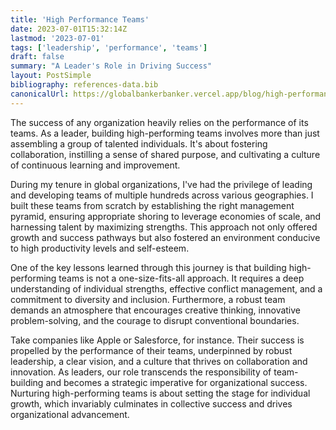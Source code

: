 ```yaml
---
title: 'High Performance Teams'
date: 2023-07-01T15:32:14Z
lastmod: '2023-07-01'
tags: ['leadership', 'performance', 'teams']
draft: false
summary: "A Leader's Role in Driving Success"
layout: PostSimple
bibliography: references-data.bib
canonicalUrl: https://globalbankerbanker.vercel.app/blog/high-performance-teams/
---
```


The success of any organization heavily relies on the performance of its teams. As a leader, building high-performing teams involves more than just assembling a group of talented individuals. It's about fostering collaboration, instilling a sense of shared purpose, and cultivating a culture of continuous learning and improvement.

During my tenure in global organizations, I've had the privilege of leading and developing teams of multiple hundreds across various geographies. I built these teams from scratch by establishing the right management pyramid, ensuring appropriate shoring to leverage economies of scale, and harnessing talent by maximizing strengths. This approach not only offered growth and success pathways but also fostered an environment conducive to high productivity levels and self-esteem.

One of the key lessons learned through this journey is that building high-performing teams is not a one-size-fits-all approach. It requires a deep understanding of individual strengths, effective conflict management, and a commitment to diversity and inclusion. Furthermore, a robust team demands an atmosphere that encourages creative thinking, innovative problem-solving, and the courage to disrupt conventional boundaries.

Take companies like Apple or Salesforce, for instance. Their success is propelled by the performance of their teams, underpinned by robust leadership, a clear vision, and a culture that thrives on collaboration and innovation. As leaders, our role transcends the responsibility of team-building and becomes a strategic imperative for organizational success. Nurturing high-performing teams is about setting the stage for individual growth, which invariably culminates in collective success and drives organizational advancement.
